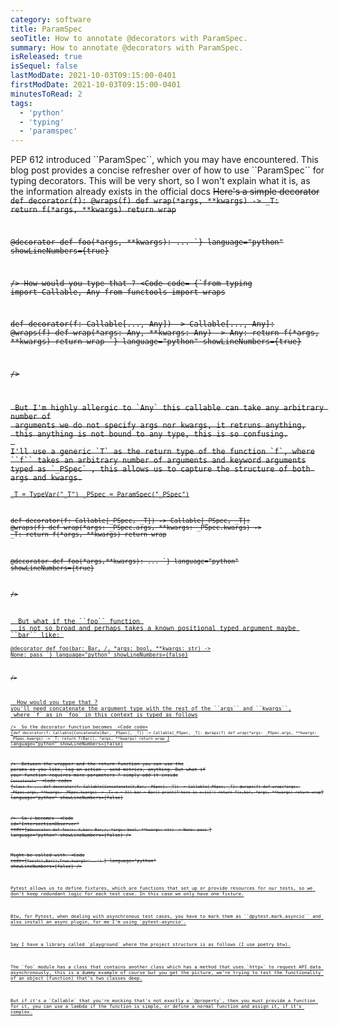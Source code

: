 ```yaml
---
category: software
title: ParamSpec 
seoTitle: How to annotate @decorators with ParamSpec.
summary: How to annotate @decorators with ParamSpec.
isReleased: true
isSequel: false
lastModDate: 2021-10-03T09:15:00-0401
firstModDate: 2021-10-03T09:15:00-0401
minutesToRead: 2
tags:
  - 'python'
  - 'typing'
  - 'paramspec'
---
```

<C>
    <L href="https://peps.python.org/pep-0612/">PEP 612</L>
    introduced ``ParamSpec``, which you may have encountered.
    This blog post provides a concise refresher over of how to use ``ParamSpec``
    for typing decorators.
    This will be very short, so I won't explain what it is,  as the information already exists in the official docs
<S/>
Here's a simple decorator
</C>
<Code
  code=
{`from functools import wraps 

def decorator(f):
    @wraps(f)
    def wrap(*args, **kwargs) -> _T:
        return f(*args, **kwargs)
    return wrap

@decorator
def foo(*args, **kwargs):
    ...
`}
language="python"
showLineNumbers={true}

/>
<C>How would you type that ?</C>
<Code
  code=
{`from typing import  Callable, Any
from functools import wraps 

def decorator(f: Callable[..., Any]) -> Callable[..., Any]:
    @wraps(f)
    def wrap(*args: Any, **kwargs: Any) -> Any:
        return f(*args, **kwargs)
    return wrap
`}
language="python"
showLineNumbers={true}

/>

<C>
 But I'm highly allergic to `Any` this callable can take any arbitrary number of
 arguments we do not specify args nor kwargs, it retruns anything,
 this anything is not bound to any type, this is so confusing.
 <S3/>
I'll use a generic `T` as the return type of the function `f`, where
``f`` takes an arbitrary number of arguments and keyword arguments
typed as `_PSpec` , this allows us to capture the structure of both args and kwargs.
</C>
<Code
  code=
{`from typing import ParamSpec, TypeVar, Callable
from functools import wraps 


_T = TypeVar("_T")
_PSpec = ParamSpec("_PSpec")

def decorator(f: Callable[_PSpec, _T]) -> Callable[_PSpec, _T]:
    @wraps(f)
    def wrap(*args: _PSpec.args, **kwargs: _PSpec.kwargs) -> _T:
        return f(*args, **kwargs)
    return wrap

@decorator
def foo(*args,**kwargs):
    ...
`}
language="python"
showLineNumbers={true}

/>


<C>
  But what if the ``foo`` function 
  is not so broad and perhaps takes a known positional typed argument maybe ``bar`` like: 
</C>
<Code
  code=
{`class Bar:
	...
	
@decorator
def foo(bar: Bar, /, *args: bool, **kwargs: str) -> None:
    pass
`}
language="python"
showLineNumbers={false}

/>

<C>
  How would you type that ?
you'll need concatenate the argument type with the rest of the ``args`` and ``kwargs``,
 where `f` as in `foo` in this context is typed as follows
</C>
<Code
  code=
{`f: Callable[Concatenate[Bar, _PSpec], _T]) 
`}
language="python"
showLineNumbers={false}

/>
<C>
  So  the decorator function becomes 
</C>
<Code
  code=
{`def decorator(f: Callable[Concatenate[Bar, _PSpec], _T]) -> Callable[_PSpec, _T]:
    @wraps(f)
    def wrap(*args: _PSpec.args, **kwargs: _PSpec.kwargs) -> _T:
        return f(Bar(), *args, **kwargs)
    return wrap
`}
language="python"
showLineNumbers={false}

/>
<C>
Between the wrapper and the return function you can use the params as you like,
 log an action , send metrics, anything.
 But what if your function requires more parameters ? 
 simply add it inside `Concatenate`
</C>
<Code
  code=
{` class X:
    ...
def decorator(f: Callable[Concatenate[X,Bar, _PSpec], _T]) -> Callable[_PSpec, _T]:
    @wraps(f)
    def wrap(*args: _PSpec.args, **kwargs: _PSpec.kwargs) -> _T:
        x = X()
        bar = Bar()
        print(f'here is x:{x}')
        return f(x,bar, *args, **kwargs)
    return wrap
`}
language="python"
showLineNumbers={false}

/>
<C>
So ``f`` becomes 
</C>
<Code
  id="IntersectionObserver"
  code={`@decorator
def foo(x: X,bar: Bar,/, *args: bool, **kwargs: str) -> None:
    pass
`}
  language="python"
  showLineNumbers={false}
/>

<C>Might be called with.</C>
<Code
  code={`foo(X(),Bar(),True,kwarg1='...')
`}
  language="python"
  showLineNumbers={false}
/>

<C>
Pytest allows us to define <L href="https://docs.pytest.org/en/stable/explanation/fixtures.html">fixtures</L>, which are functions that set up or provide resources for our tests, so we don't keep redundant logic for each test case. In this case we only have one fixture.
</C>

<C>
Btw, for Pytest, when dealing with asynchronous test cases, you have to mark them as ``@pytest.mark.asyncio`` and also install an async plugin, for me I'm using <L href="https://pytest-asyncio.readthedocs.io/en/latest/">`pytest-asyncio`</L>.
</C>

<C>
Say I have a library called `playground` where the project structure is as follows (I use <L href="https://python-poetry.org/">poetry</L> btw).
</C>

<C>
The `foo` module has a class that contains another class which has a method that uses <L href="https://www.python-httpx.org/">`httpx`</L> to request API data <L href="/blog/async-python">asynchronously</L>, this is a dummy example of course but you get the picture, we're trying to test the functionality of an object (function) that's two classes deep.
</C>

<C>
But if it's a <L href="https://docs.python.org/3/library/typing.html#annotating-callables">`Callable`</L> that you're mocking that's not exactly a `@property`, then you must provide a function for it, you can use a lambda if the function is simple, or define a normal function and assign it, if it's complex.
</C>